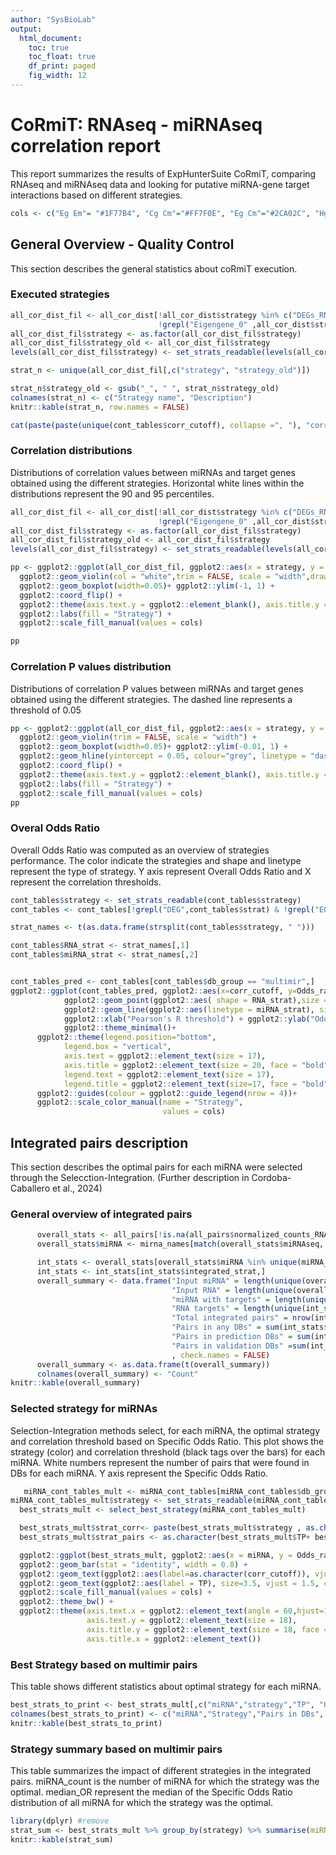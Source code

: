 ```yaml
---
author: "SysBioLab"
output:
  html_document:
    toc: true
    toc_float: true
    df_print: paged
    fig_width: 12
---
```


<style type='text/css'>
    body .main-container { 
        max-width: 80%;
    
    }

    .plot_real_size {
      overflow: scroll;
      max-height: 600px;
    }

    .plot_real_size img{
      max-width: none;
      max-height: none;
    }

    embed {
   
  }   
</style>


# **CoRmiT: RNAseq - miRNAseq correlation report**

This report summarizes the results of ExpHunterSuite CoRmiT, comparing RNAseq and miRNAseq data and looking for putative miRNA-gene target interactions based on different strategies.

```r

cols <- c("Eg Em"= "#1F77B4", "Cg Cm"="#FF7F0E", "Eg Cm"="#2CA02C", "Hg Cm"="#D62728", "Eg Hm"="#9467BD", "Hg Em"="#8C564B", "Hg Hm"="#E377C2", "Cg Hm" ="#767676", "Cg Em" ="#000000" ) #, "#7F7F7F", "#BCBD22", "#17BECF")

```
## **General Overview - Quality Control**

This section describes the general statistics about coRmiT execution.


### **Executed strategies**

```r
all_cor_dist_fil <- all_cor_dist[!all_cor_dist$strategy %in% c("DEGs_RNA_vs_miRNA_DEMs_opp", "DEGs_RNA_vs_miRNA_DEMs_sim") &
                                 !grepl("Eigengene_0" ,all_cor_dist$strategy),]
all_cor_dist_fil$strategy <- as.factor(all_cor_dist_fil$strategy)
all_cor_dist_fil$strategy_old <- all_cor_dist_fil$strategy 
levels(all_cor_dist_fil$strategy) <- set_strats_readable(levels(all_cor_dist_fil$strategy))

strat_n <- unique(all_cor_dist_fil[,c("strategy", "strategy_old")])

strat_n$strategy_old <- gsub("_", " ", strat_n$strategy_old)
colnames(strat_n) <- c("Strategy name", "Description")
knitr::kable(strat_n, row.names = FALSE)

cat(paste(paste(unique(cont_tables$corr_cutoff), collapse =", "), "correlation thresholds have been applied to each strategies."))

```


### **Correlation distributions**

Distributions of correlation values between miRNAs and target genes obtained using the different strategies.
Horizontal white lines within the distributions represent the 90 and 95 percentiles. 

```r
all_cor_dist_fil <- all_cor_dist[!all_cor_dist$strategy %in% c("DEGs_RNA_vs_miRNA_DEMs_opp", "DEGs_RNA_vs_miRNA_DEMs_sim") &
                                 !grepl("Eigengene_0" ,all_cor_dist$strategy),]
all_cor_dist_fil$strategy <- as.factor(all_cor_dist_fil$strategy)
all_cor_dist_fil$strategy_old <- all_cor_dist_fil$strategy 
levels(all_cor_dist_fil$strategy) <- set_strats_readable(levels(all_cor_dist_fil$strategy))

pp <- ggplot2::ggplot(all_cor_dist_fil, ggplot2::aes(x = strategy, y = correlation, fill = strategy)) +
  ggplot2::geom_violin(col = "white",trim = FALSE, scale = "width",draw_quantiles = c(0.1, 0.05)) + #ggplot2::ylim(-1.000001, min + 0.00001) +
  ggplot2::geom_boxplot(width=0.05)+ ggplot2::ylim(-1, 1) +
  ggplot2::coord_flip() +
  ggplot2::theme(axis.text.y = ggplot2::element_blank(), axis.title.y = ggplot2::element_blank()) +
  ggplot2::labs(fill = "Strategy") + 
  ggplot2::scale_fill_manual(values = cols)

pp
```

### **Correlation P values distribution**

Distributions of correlation P values between miRNAs and target genes obtained using the different strategies.
The dashed line represents a threshold of 0.05 

```r

pp <- ggplot2::ggplot(all_cor_dist_fil, ggplot2::aes(x = strategy, y = pval, fill = strategy)) +
  ggplot2::geom_violin(trim = FALSE, scale = "width") + 
  ggplot2::geom_boxplot(width=0.05)+ ggplot2::ylim(-0.01, 1) +
  ggplot2::geom_hline(yintercept = 0.05, colour="grey", linetype = "dashed")+
  ggplot2::coord_flip() +
  ggplot2::theme(axis.text.y = ggplot2::element_blank(), axis.title.y = ggplot2::element_blank()) +
  ggplot2::labs(fill = "Strategy") + 
  ggplot2::scale_fill_manual(values = cols)
pp

```

### **Overal Odds Ratio**

Overall Odds Ratio was computed as an overview of strategies performance. 
The color indicate the strategies and shape and linetype represent the type of strategy. 
Y axis represent Overall Odds Ratio and X represent the correlation thresholds. 

```r
cont_tables$strategy <- set_strats_readable(cont_tables$strategy)
cont_tables <- cont_tables[!grepl("DEG",cont_tables$strat) & !grepl("E0",cont_tables$strat),]

strat_names <- t(as.data.frame(strsplit(cont_tables$strategy, " ")))

cont_tables$RNA_strat <- strat_names[,1]
cont_tables$miRNA_strat <- strat_names[,2]


cont_tables_pred <- cont_tables[cont_tables$db_group == "multimir",]
ggplot2::ggplot(cont_tables_pred, ggplot2::aes(x=corr_cutoff, y=Odds_ratio,color = strategy)) +
            ggplot2::geom_point(ggplot2::aes( shape = RNA_strat),size = 4, stat="identity", alpha = 0.8) +
            ggplot2::geom_line(ggplot2::aes(linetype = miRNA_strat), size = 0.7, stat="identity", alpha = 0.8)+
            ggplot2::xlab("Pearson's R threshold") + ggplot2::ylab("Odds ratio") +
            ggplot2::theme_minimal()+
      ggplot2::theme(legend.position="bottom",
            legend.box = "vertical",
            axis.text = ggplot2::element_text(size = 17),
            axis.title = ggplot2::element_text(size = 20, face = "bold"),
            legend.text = ggplot2::element_text(size = 17),
            legend.title = ggplot2::element_text(size=17, face = "bold")) +
      ggplot2::guides(colour = ggplot2::guide_legend(nrow = 4))+
      ggplot2::scale_color_manual(name = "Strategy",
                                  values = cols)


```


## **Integrated pairs description**

This section describes the optimal pairs for each miRNA were selected through the Selecction-Integration.
(Further description in Cordoba-Caballero et al., 2024)

### **General overview of integrated pairs**

```r
      overall_stats <- all_pairs[!is.na(all_pairs$normalized_counts_RNA_vs_miRNA_normalized_counts_correlation),]
      overall_stats$miRNA <- mirna_names[match(overall_stats$miRNAseq, mirna_names$ACCESSION), "NAME"]

      int_stats <- overall_stats[overall_stats$miRNA %in% unique(miRNA_cont_tables[miRNA_cont_tables$db_group == "multimir", "miRNA"]),]
      int_stats <- int_stats[int_stats$integrated_strat,]
      overall_summary <- data.frame("Input miRNA" = length(unique(overall_stats$miRNAseq)),
                                    "Input RNA" = length(unique(overall_stats$RNAseq)),
                                    "miRNA with targets" = length(unique(int_stats$miRNAseq)),
                                    "RNA targets" = length(unique(int_stats$RNAseq)),
                                    "Total integrated pairs" = nrow(int_stats),
                                    "Pairs in any DBs" = sum(int_stats$multimir),
                                    "Pairs in prediction DBs" = sum(int_stats$predicted),
                                    "Pairs in validation DBs" =sum(int_stats$validated)
                                    , check.names = FALSE)
      overall_summary <- as.data.frame(t(overall_summary))
      colnames(overall_summary) <- "Count"
knitr::kable(overall_summary)

```

### **Selected strategy for miRNAs**
Selection-Integration methods select, for each miRNA, the optimal strategy and correlation threshold based on Specific Odds Ratio.
This plot shows the strategy (color) and correlation threshold (black tags over the bars) for each miRNA. 
White numbers represent the number of pairs that were found in DBs for each miRNA. Y axis represent the Specific Odds Ratio.

```r
   miRNA_cont_tables_mult <- miRNA_cont_tables[miRNA_cont_tables$db_group == "multimir",]
miRNA_cont_tables_mult$strategy <- set_strats_readable(miRNA_cont_tables_mult$strategy)
  best_strats_mult <- select_best_strategy(miRNA_cont_tables_mult)

  best_strats_mult$strat_corr<- paste(best_strats_mult$strategy , as.character(best_strats_mult$corr_cutoff), sep = " ")
  best_strats_mult$strat_pairs <- as.character(best_strats_mult$TP+ best_strats_mult$FP)

  ggplot2::ggplot(best_strats_mult, ggplot2::aes(x = miRNA, y = Odds_ratio, fill  = strategy)) + 
  ggplot2::geom_bar(stat = "identity", width = 0.8) + 
  ggplot2::geom_text(ggplot2::aes(label=as.character(corr_cutoff)), vjust=-0.3, size=3.5,  colour = "black") +
  ggplot2::geom_text(ggplot2::aes(label = TP), size=3.5, vjust = 1.5, colour = "white")+
  ggplot2::scale_fill_manual(values = cols) + 
  ggplot2::theme_bw() +
  ggplot2::theme(axis.text.x = ggplot2::element_text(angle = 60,hjust=1,vjust=1, size = 18),
                 axis.text.y = ggplot2::element_text(size = 18), 
                 axis.title.y = ggplot2::element_text(size = 18, face = "bold"),
                 axis.title.x = ggplot2::element_text())


```


### **Best Strategy based on multimir pairs**

This table shows different statistics about optimal strategy for each miRNA.

```r

best_strats_to_print <- best_strats_mult[,c("miRNA","strategy","TP", "Odds_ratio", "corr_cutoff", "p.adjust")]
colnames(best_strats_to_print) <- c("miRNA","Strategy","Pairs in DBs", "Specific Odds Ratio", "Correlation cutoff", "Fisher's exact test FDR")
knitr::kable(best_strats_to_print)
```

### **Strategy summary based on multimir pairs**

This table summarizes the impact of different strategies in the integrated pairs.
miRNA_count is the number of miRNA for which the strategy was the optimal. 
median_OR represent the median of the Specific Odds Ratio distribution of all miRNA for which the strategy was the optimal.

```r
library(dplyr) #remove
strat_sum <- best_strats_mult %>% group_by(strategy) %>% summarise(miRNA_count = length(miRNA), median_OR = median(Odds_ratio))
knitr::kable(strat_sum)
```
